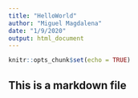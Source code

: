 ```yaml
---
title: "HelloWorld"
author: "Miguel Magdalena"
date: "1/9/2020"
output: html_document
---
```


```r
knitr::opts_chunk$set(echo = TRUE)
```

## This is a markdown file